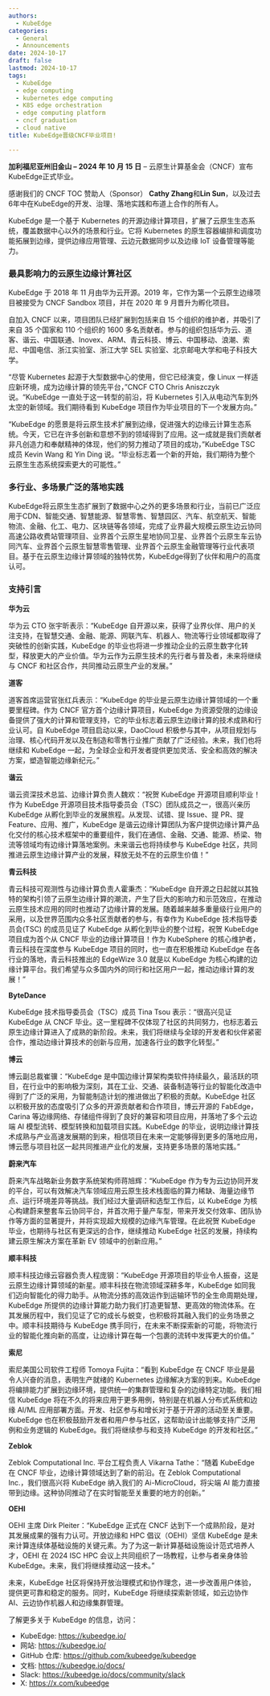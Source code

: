 ```yaml
---
authors:
  - KubeEdge
categories:
  - General
  - Announcements
date: 2024-10-17
draft: false
lastmod: 2024-10-17
tags:
  - KubeEdge
  - edge computing
  - kubernetes edge computing
  - K8S edge orchestration
  - edge computing platform
  - cncf graduation
  - cloud native
title: KubeEdge晋级CNCF毕业项目!

---
```


**加利福尼亚州旧金山 – 2024 年 10 月 15 日** – 云原生计算基金会（CNCF）宣布 KubeEdge正式毕业。

感谢我们的 CNCF TOC 赞助人（Sponsor） **Cathy Zhang**和**Lin Sun**，以及过去6年中在KubeEdge的开发、治理、落地实践和布道上合作的所有人。

KubeEdge 是一个基于 Kubernetes 的开源边缘计算项目，扩展了云原生生态系统，覆盖数据中心以外的场景和行业。它将 Kubernetes 的原生容器编排和调度功能拓展到边缘，提供边缘应用管理、云边元数据同步以及边缘 IoT 设备管理等能力。

### 最具影响力的云原生边缘计算社区

KubeEdge 于 2018 年 11 月由华为云开源。2019 年，它作为第一个云原生边缘项目被接受为 CNCF Sandbox 项目，并在 2020 年 9 月晋升为孵化项目。

自加入 CNCF 以来，项目团队已经扩展到包括来自 15 个组织的维护者，并吸引了来自 35 个国家和 110 个组织的 1600 多名贡献者。参与的组织包括华为云、道客、谐云、中国联通、Inovex、ARM、青云科技、博云、中国移动、浪潮、索尼、中国电信、浙江实验室、浙江大学 SEL 实验室、北京邮电大学和电子科技大学。

“尽管 Kubernetes 起源于大型数据中心的使用，但它已经演变，像 Linux 一样适应新环境，成为边缘计算的领先平台，”CNCF CTO Chris Aniszczyk 说。“KubeEdge 一直处于这一转型的前沿，将 Kubernetes 引入从电动汽车到外太空的新领域。我们期待看到 KubeEdge 项目作为毕业项目的下一个发展方向。”

“KubeEdge 的愿景是将云原生技术扩展到边缘，促进强大的边缘云计算生态系统。今天，它已在许多创新和意想不到的领域得到了应用。这一成就是我们贡献者非凡创造力和奉献精神的体现，他们的努力推动了项目的成功，”KubeEdge TSC 成员 Kevin Wang 和 Yin Ding 说。“毕业标志着一个新的开始，我们期待为整个云原生生态系统探索更大的可能性。”

### 多行业、多场景广泛的落地实践

KubeEdge将云原生生态扩展到了数据中心之外的更多场景和行业，当前已广泛应用于CDN、智能交通、智慧能源、智慧零售、智慧园区、汽车、航空航天、智能物流、金融、化工、电力、区块链等各领域，完成了业界最大规模云原生边云协同高速公路收费站管理项目、业界首个云原生星地协同卫星、业界首个云原生车云协同汽车、业界首个云原生智慧零售管理、业界首个云原生金融管理等行业代表项目。基于在云原生边缘计算领域的独特优势，KubeEdge得到了伙伴和用户的高度认可。

### 支持引言

**华为云**

华为云 CTO 张宇昕表示：“KubeEdge 自开源以来，获得了业界伙伴、用户的关注支持，在智慧交通、金融、能源、网联汽车、机器人、物流等行业领域都取得了突破性的创新实践，KubeEdge 的毕业也将进一步推动企业的云原生数字化转型，释放更大的产业价值。华为云作为云原生技术的先行者与普及者，未来将继续与 CNCF 和社区合作，共同推动云原生产业的发展。”

**道客**

道客首席运营官张红兵表示：“KubeEdge 的毕业是云原生边缘计算领域的一个重要里程碑。作为 CNCF 官方首个边缘计算项目，KubeEdge 为资源受限的边缘设备提供了强大的计算和管理支持，它的毕业标志着云原生边缘计算的技术成熟和行业认可。自 KubeEdge 项目启动以来，DaoCloud 积极参与其中，从项目规划与治理、核心代码开发以及在制造和零售行业推广贡献了广泛经验。未来，我们也将继续和 KubeEdge 一起，为全球企业和开发者提供更加灵活、安全和高效的解决方案，塑造智能边缘新纪元。”

**谐云**

谐云资深技术总监、边缘计算负责人魏欢：“祝贺 KubeEdge 开源项目顺利毕业！作为 KubeEdge 开源项目技术指导委员会（TSC）团队成员之一，很高兴亲历 KubeEdge 从孵化到毕业的发展旅程。从发现、试错、提 Issue、提 PR、提 Feature、应用、推广，KubeEdge 是谐云边缘计算团队为客户提供边缘计算产品化交付的核心技术框架中的重要组件，我们在通信、金融、交通、能源、桥梁、物流等领域均有边缘计算落地案例。未来谐云也将持续参与 KubeEdge 社区，共同推进云原生边缘计算产业的发展，释放无处不在的云原生价值！”

**青云科技**

青云科技可观测性与边缘计算负责人霍秉杰：“KubeEdge 自开源之日起就以其独特的架构引领了云原生边缘计算的潮流，产生了巨大的影响力和示范效应，在推动云原生技术应用的同时也推动了边缘计算的发展。随着越来越多重量级行业用户的采用，以及世界范围内众多社区贡献者的参与，有幸作为 KubeEdge 技术指导委员会(TSC) 的成员见证了 KubeEdge 从孵化到毕业的整个过程，祝贺 KubeEdge 项目成为首个从 CNCF 毕业的边缘计算项目！作为 KubeSphere 的核心维护者，青云科技在深度参与 KubeEdge 项目的同时，也一直在积极推动 KubeEdge 在各行业的落地，青云科技推出的 EdgeWize 3.0 就是以 KubeEdge 为核心构建的边缘计算平台。我们希望与众多国内外的同行和社区用户一起，推动边缘计算的发展！”

**ByteDance**

KubeEdge 技术指导委员会（TSC）成员 Tina Tsou 表示：“很高兴见证 KubeEdge 从 CNCF 毕业。这一里程碑不仅体现了社区的共同努力，也标志着云原生边缘计算进入了成熟的新阶段。未来，我们将继续与全球的开发者和伙伴紧密合作，推动边缘计算技术的创新与应用，加速各行业的数字化转型。”

**博云**

博云副总裁崔骥：“KubeEdge 是中国边缘计算架构类软件持续最久，最活跃的项目，在行业中的影响极为深刻，其在工业、交通、装备制造等行业的智能化改造中得到了广泛的采用，为智能制造计划的推进做出了积极的贡献。KubeEdge 社区以积极开放的态度吸引了众多的开源贡献者和合作项目，博云开源的 FabEdge，Carina 等边缘网络、存储组件得到了良好的兼容和项目应用，并落地了多个云边端 AI 模型流转、模型转换和加载项目实践。KubeEdge 的毕业，说明边缘计算技术成熟与产业高速发展期的到来，相信项目在未来一定能够得到更多的落地应用，博云愿与项目社区一起共同推进产业化的发展，支持更多场景的落地实践。”

**蔚来汽车**

蔚来汽车战略新业务数字系统架构师蒋旭辉：“KubeEdge 作为专为云边协同开发的平台，可以有效解决汽车领域应用云原生技术栈面临的算力稀缺、海量边缘节点、运行环境差异等挑战。我们经过大量调研和选型工作后，以 KubeEdge 为核心构建蔚来整套车云协同平台，并首次用于量产车型，带来开发交付效率、团队协作等方面的显著提升，并将实现超大规模的边缘汽车管理。在此祝贺 KubeEdge 毕业，也期待与社区有更深远的合作，继续推动 KubeEdge 社区的发展，持续构建云原生解决方案在革新 EV 领域中的创新应用。”

**顺丰科技**

顺丰科技边缘云容器负责人程庞钢：“KubeEdge 开源项目的毕业令人振奋，这是云原生边缘计算领域的新星。顺丰科技在物流领域深耕多年，KubeEdge 如同我们迈向智能化的得力助手。从物流分拣的高效运作到运输环节的全生命周期处理，KubeEdge 所提供的边缘计算能力助力我们打造更智慧、更高效的物流体系。在其发展历程中，我们见证了它的成长与蜕变，也积极将其融入我们的业务场景之中。顺丰科技期待与 KubeEdge 携手同行，在未来不断探索新的可能，将物流行业的智能化推向新的高度，让边缘计算在每一个包裹的流转中发挥更大的价值。”

**索尼**

索尼美国公司软件工程师 Tomoya Fujita：“看到 KubeEdge 在 CNCF 毕业是最令人兴奋的消息，表明生产就绪的 Kubernetes 边缘解决方案的到来。KubeEdge 将编排能力扩展到边缘环境，提供统一的集群管理和复杂的边缘特定功能。我们相信 KubeEdge 将在不久的将来应用于更多用例，特别是在机器人分布式系统和边缘 AI/ML 应用部署方面。开发、社区参与和增长对于基于开源的活动至关重要。KubeEdge 也在积极鼓励开发者和用户参与社区，这帮助设计出能够支持广泛用例和业务逻辑的 KubeEdge。我们将继续参与和支持 KubeEdge 的开发和社区。”

**Zeblok**

Zeblok Computational Inc. 平台工程负责人 Vikarna Tathe：“随着 KubeEdge 在 CNCF 毕业，边缘计算领域达到了新的前沿。在 Zeblok Computational Inc.，我们很高兴将 KubeEdge 纳入我们的 Ai-MicroCloud，将尖端 AI 能力直接带到边缘。这种协同推动了在实时智能至关重要的地方的创新。”

**OEHI**

OEHI 主席 Dirk Pleiter：“KubeEdge 正式在 CNCF 达到下一个成熟阶段，是对其发展成果的强有力认可。开放边缘和 HPC 倡议（OEHI）坚信 KubeEdge 是未来计算连续体基础设施的关键元素。为了为这一新计算基础设施设计范式培养人才，OEHI 在 2024 ISC HPC 会议上共同组织了一场教程，让参与者亲身体验 KubeEdge。未来，我们将继续推动这一技术。”


未来，KubeEdge 社区将保持开放治理模式和协作理念，进一步改善用户体验，提供更可靠和稳定的服务。同时，KubeEdge 将继续探索新领域，如云边协作 AI、云边协作机器人和边缘集群管理。

了解更多关于 KubeEdge 的信息，访问：
- KubeEdge: https://kubeedge.io/
- 网站: https://kubeedge.io/
- GitHub 仓库: https://github.com/kubeedge/kubeedge
- 文档: https://kubeedge.io/docs/
- Slack: https://kubeedge.io/docs/community/slack
- X: https://x.com/kubeedge

